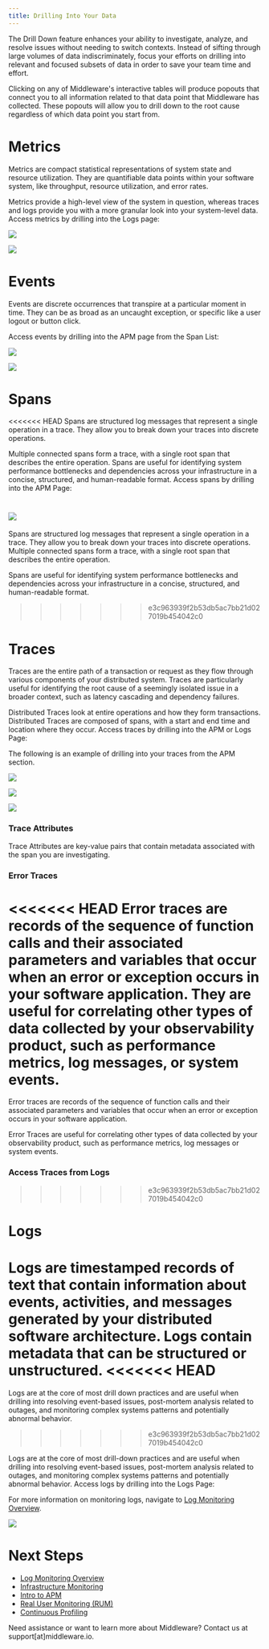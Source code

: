 ```yaml
---
title: Drilling Into Your Data
---
```


The Drill Down feature enhances your ability to investigate, analyze, and resolve issues without needing to switch contexts. Instead of sifting through large volumes of data indiscriminately, focus your efforts on drilling into relevant and focused subsets of data in order to save your team time and effort.

Clicking on any of Middleware's interactive tables will produce popouts that connect you to all information related to that data point that Middleware has collected. These popouts will allow you to drill down to the root cause regardless of which data point you start from.

# Metrics

Metrics are compact statistical representations of system state and resource utilization. They are quantifiable data points within your software system, like throughput, resource utilization, and error rates.

Metrics provide a high-level view of the system in question, whereas traces and logs provide you with a more granular look into your system-level data. Access metrics by drilling into the Logs page:

![](https://lh7-us.googleusercontent.com/IptT7ke9yQwuDqwr9W5hGBU88OotciscteZKEQQq_9HHRJSBGczQ7hrsJrK4p8KFHL0eFch4dlL_RutGikzlyuQVU96zkKqKKS1KNySqXdbLMKZcT35Z5cf5s_1YH7vGertVlM8PvDC9Y670r4a_LMc)

![](https://lh7-us.googleusercontent.com/CHXQUNx1dEHyGZ6kwg-ZijrdF6S3uU0jpHfvFhioCybgF9X8T-duGVCt94xgFxXZ2pZYXDwnnJPRiwu7xnmdIj_9RntqjaYZgmhUVw8tMNY7e-Oe1PZHAsDneV2UTrTsvhhV9SXSmWWVbdKkzHZUbkA)

# Events

Events are discrete occurrences that transpire at a particular moment in time. They can be as broad as an uncaught exception, or specific like a user logout or button click. 

Access events by drilling into the APM page from the Span List:

![](https://lh7-us.googleusercontent.com/jIdByPn4wQ0PPMPqSLy78UazSKT7bm48a1s6rO53lI8LUfpYSJdb-y2ofG6U37wGEneFcbXlljec7QVCm2RrcJn_hG4ssptW0myuSUHl9t0ZyEfIbNBHG_ril3QGuTuSdFar9Tm-dMrFKtREdX4HKB8)

![](https://lh7-us.googleusercontent.com/D0s7GT2KiqaByJ6HJmA3AsSR8LbWLQcsyCMBtZ20tt2uiN-k1f9Pv6CsFJk6V5-5hXUeUdXnm_BZQ_vidTCHv2gAzGTNy8_0foSj4HMAzR3QNGeS5gd3gTSFpkawMFYZO0nD9T1-toG6JTtqNPCavBE)

# Spans

<<<<<<< HEAD
Spans are structured log messages that represent a single operation in a trace. They allow you to break down your traces into discrete operations. 

Multiple connected spans form a trace, with a single root span that describes the entire operation. Spans are useful for identifying system performance bottlenecks and dependencies across your infrastructure in a concise, structured, and human-readable format. Access spans by drilling into the APM Page:

![](https://lh7-us.googleusercontent.com/vXXeBkRy_KuV7-i0gDlUmkhZ_faKLga2nhawmDG9PzuEf_DlhSgfW1qznl9UWCe82yl9HDY-eyXmbEJUjim9Kz-1_CWaf8QWLIwplXDPOpBhDLsDUXz9-6BNtPAcBvLmbucDXmzkgjeUBDmtjMH0ARw)
=======
Spans are structured log messages that represent a single operation in a trace. They allow you to break down your traces into discrete operations. Multiple connected spans form a trace, with a single root span that describes the entire operation. 

Spans are useful for identifying system performance bottlenecks and dependencies across your infrastructure in a concise, structured, and human-readable format.
>>>>>>> e3c963939f2b53db5ac7bb21d027019b454042c0

# Traces

Traces are the entire path of a transaction or request as they flow through various components of your distributed system. Traces are particularly useful for identifying the root cause of a seemingly isolated issue in a broader context, such as latency cascading and dependency failures. 

Distributed Traces look at entire operations and how they form transactions. Distributed Traces are composed of spans, with a start and end time and location where they occur. Access traces by drilling into the APM or Logs Page:

<Note> The following is an example of drilling into your traces from the APM section. </Note>

![](https://lh7-us.googleusercontent.com/7A28mSCxMZzMwbzW57928pxHTUVFgJWFT7ACrbn0sIufBq4KpY3F0Kx7TrvmEdgqe64VcxT7fc2eiYlZ29UCHx1u7tEz6DgIgsy6W257VRkXqF8EHX4Q0_OsBBqYhdQU2GL2xnqx3s-0RgZynebs2Ag)

![](https://lh7-us.googleusercontent.com/zL8CeS9WH5kFM8YNEKE8K6hEmRw578Y-x1JD7W9SAGT4pkqALJ3x9ZbM6iOltmZas5jV_FQaKtFMYXAtU_Sb2vFPTA7m6-HRnPzK4yCC8A0-9M45tVzTukvjslBilYg5Ll96jNfRJDiy38xNcNjnsHw)

![](https://lh7-us.googleusercontent.com/cr4jFifb2C5deMM-LfakE1WNGbHy8SZFxAIMy19ArwVqddripfHfhtUzU5Ke6vbpnPU3_hHkw9MJ09sfcfkqtGhYPX_-ZwmpFrpR9x1Nl60KlLrzF_yEloVl9jbNfUF1ZDS8piYEVnF-DRPjF_yiFy8)

### Trace Attributes

Trace Attributes are key-value pairs that contain metadata associated with the span you are investigating.

### Error Traces

<<<<<<< HEAD
Error traces are records of the sequence of function calls and their associated parameters and variables that occur when an error or exception occurs in your software application. They are useful for correlating other types of data collected by your observability product, such as performance metrics, log messages, or system events. 
=======
Error traces are records of the sequence of function calls and their associated parameters and variables that occur when an error or exception occurs in your software application. 

Error Traces are useful for correlating other types of data collected by your observability product, such as performance metrics, log messages or system events. 

### Access Traces from Logs
>>>>>>> e3c963939f2b53db5ac7bb21d027019b454042c0

# Logs

Logs are timestamped records of text that contain information about events, activities, and messages generated by your distributed software architecture. Logs contain metadata that can be structured or unstructured. 
<<<<<<< HEAD
=======

Logs are at the core of most drill down practices and are useful when drilling into resolving event-based issues, post-mortem analysis related to outages, and monitoring complex systems patterns and potentially abnormal behavior.
>>>>>>> e3c963939f2b53db5ac7bb21d027019b454042c0

Logs are at the core of most drill-down practices and are useful when drilling into resolving event-based issues, post-mortem analysis related to outages, and monitoring complex systems patterns and potentially abnormal behavior. Access logs by drilling into the Logs Page:

<Note> For more information on monitoring logs, navigate to [Log Monitoring Overview](https://docs.middleware.io/workflow/log-monitoring/overview). </Note>

![](https://lh7-us.googleusercontent.com/xiCBl0_LaVivm5MqRMHwixoSmoP0FPMKIaPFdufvVeLYhxKS2wA6sqqrfmLCn0kG5Q2Ae2k2hZMfZCKRBm45kMPOi98Gaq8-ROVMDTI2b874aghErxA7p8EvsYQDuu5yYpK6oFq0XG_wvMfW_ItalQk)

# Next Steps

- [Log Monitoring Overview](https://docs.middleware.io/workflow/log-monitoring/overview)
- [Infrastructure Monitoring](https://docs.middleware.io/workflow/infrastructure-monitoring/container-monitoring)
- [Intro to APM](https://docs.middleware.io/workflow/apm/apm-overview)
- [Real User Monitoring (RUM)](https://docs.middleware.io/rum/rum-overview)
- [Continuous Profiling](https://docs.middleware.io/workflow/apm/continuous-profiling)

<Note> Need assistance or want to learn more about Middleware? Contact us at support[at]middleware.io. </Note>